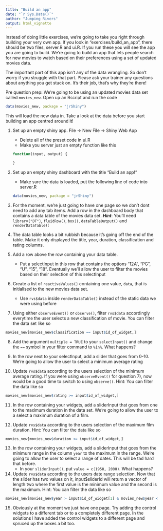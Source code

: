 ```yaml
---
title: "Build an app"
date: "`r Sys.Date()`"
author: "Jumping Rivers"
output: html_vignette
---
```

<!--
%\VignetteEngine{knitr::rmarkdown}
%\VignetteIndexEntry{Build an app}
-->

Instead of doing little exercises, we're going to take you right through building your very own app. If you look in "exercises/build_an_app", there should be two files, server.R and ui.R. If you run these you will see the app you are going to build. We're going to build an app that lets people search for new movies to watch based on their preferences using a set of updated movies data. 

The important part of this app isn't any of the data wrangling. So don't worry if you struggle with that part. Please ask your trainer any questions about anything you get stuck on. It's their job, that's why they're there! 

Pre question prep: We're going to be using an updated movies data set called `movies_new`. Open up an Rscript and run the code
```r
data(movies_new, package = "jrShiny")
```
This will load the new data in. Take a look at the data before you start building an app centred around it!

1. Set up an empty shiny app. File -> New File -> Shiny Web App 
    * Delete all of the preset code in ui.R
    * Make you server just an empty function like this 
    ```r
    function(input, output) {
      
    }
    ```
    
2. Set up an empty shiny dashboard with the title "Build an app!"
    * Make sure the data is loaded, put the following line of code into server.R
    ```r
    data(movies_new, package = "jrShiny")
    ```
    
3. For the moment, we're just going to have one page so we don't dont need to add any tab items. Add a row in the dashboard body that contains a data table of the movies data set. _**Hint**_: You'll need `library("DT")`, `fluidRow()`, `box()`, `dataTableOutput()` and `renderDataTable()`

4. The data table looks a bit rubbish because it's going off the end of the table. Make it only displayed the title, year, duration, classification and rating columns.

5. Add a row above the row containing your data table. 
    * Put a selectInput in this row that contains the options "12A", "PG",  "U", "15", "18". Eventually we'll allow the user to filter the movies based on their selection of this selectInput
    
6. Create a list of `reactiveValues()` containing one value, `data`, that is initialised to the new movies data set. 
    * Use `rvs$data` inside `renderDataTable()` instead of the static data we were using before

7. Using either `observeEvent()` or `observe()`, filter `rvs$data` accordingly everytime the user selects a new classification of movie. You can filter the data set like so 
```r
movies_new[movies_new$classification == input$id_of_widget,]
```
    
8. Add the argument `multiple = TRUE` to your `selectInput()` and change the `==` symbol in your filter command to `%in%`. What happens?

9. In the row next to your selectInput, add a slider that goes from 0-10. We're going to allow the user to select a minimum average rating

10. Update `rvs$data` according to the users selection of the minimum average rating. If you were using `observeEvent()` for question 7), now would be a good time to switch to using `observe()`. Hint: You can filter the data like so 
```r
movies_new[movies_new$rating >= input$id_of_widget,]
```

11. In the row containing your widgets, add a sliderInput that goes from one to the maximum duration in the data set. We're going to allow the user to a select a maximum duration of a film. 

12. Update `rvs$data` according to the users selection of the maximum film duration. Hint: You can filter the data like so
```r
movies_new[movies_new$duration <= input$id_of_widget,]
```

13. In the row containing your widgets, add a sliderInput that goes from the minimum range in the column `year` to the maximum in the range. We're going to allow the user to select a range of dates. This will be tad hard that before. 
    * In your `sliderInput()`, put `value = c(1950, 2000)`. What happens? 
    
14. Update `rvs$data` according to the users date range selection. Now that the slider has two values on it, input$sliderId will return a vector of length two where the first value is the minimum value and the second is the maximum. Hint: You can filter the data like so 
```r
movies_new[movies_new$year > input$id_of_widget[1] & movies_new$year < input$id_of_widget[2]]
```

15. Obviously at the moment we just have one page. Try adding the control widgets to a different tab or to a completely different page. In the solutions I have added the control widgets to a different page and spruced up the boxes a bit too.  